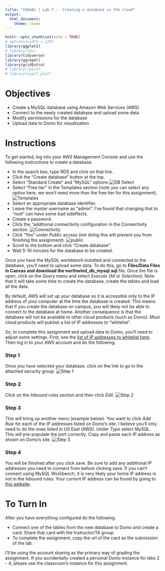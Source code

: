 ```yaml
---
title: "IS6481 | Lab 7 -- Creating a database in the cloud"
output: 
  html_document: 
    theme: cosmo
---
```


```r
knitr::opts_chunk$set(echo = TRUE)
# options(width = 120)
library(ggplot2)
# library(fpc)
library(tidyverse)
library(ggrepel)
library(gridExtra)
# library(rpart)
# library(rpart.plot)
```

# Objectives

* Create a MySQL database using Amazon Web Services (AWS)
* Connect to the newly created database and upload some data
* Modify permissions for the database
* Upload data to Domo for visualization

# Instructions

To get started, log into your AWS Management Console and use the following instructions to create a database.

* In the search box, type RDS and click on that link.
* Click the "Create database" button at the top.
* Select "Standard Create" and "MySQL" options ![DB Select](select_db.png)  
* Select "Free tier" in the Templates section (note you can select any option here, we won't need more than the free tier for this assignment). ![Templates](templates.png)  
* Select an appropriate database identifier.
* Leave the master username as "admin". I've found that changing that to "root" can have some bad sideffects.
* Create a password.
* Click the "additional connectivity configuration in the Connectivity section. ![Connectivity](connectivity.png)  
* Click "Yes" under Public access (not doing this will prevent you from finishing the assignment). ![public](public.png)  
* Scroll to the bottom and click "Create database".
* Wait 5-10 minutes for the database to be created.


Once you have the MySQL workbench installed and connected to the database, you'll need to upload some data. To do this, go to **Files/Data Files in Canvas and download the northwind_db_mysql.sql** file. Once the file is open, click on the *Query* menu and select *Execute (All or Selection)*. Note that it will take some time to create the database, create the tables and load all the data.

By default, AWS will set up your database so it is accessible only to the IP address of your computer at the time the database is created. This means that if you create the database on campus, you will likely not be able to connect to the database at home. Another consequence is that the database will not be available to other cloud products (such as Domo). Most cloud products will publish a list of IP addresses to "whitelist".

So, to complete this assignment and upload data to Domo, you'll need to adjust some settings. First, see the [list of IP addresses to whitelist here](https://knowledge.domo.com/Connect/Connecting_to_Data_with_Connectors/General_Guide_to_Connecting_with_Connectors/Whitelisting_IP_Addresses_for_Connectors). Then log in to your AWS account and do the following.

### Step 1
Once you have selected your database, click on the link to go to the attached security group.
![Step 1](security_step01.png)

### Step 2
Click on the *Inbound* rules section and then click *Edit*.
![Step 2](security_step02.png)

### Step 3
This will bring up another menu (example below). You want to click *Add Rule* for each of the IP addresses listed on Domo's site. I believe you'll only need to do the ones listed in US East (AWS). Under *Type* select *MySQL*. This will pre-populate the port correctly. Copy and paste each IP address as shown on Domo's site.
![Step 3](security_step03.png)

### Step 4
You will be finished after you click save. Be sure to add any additional IP addresses you need to connect from before clicking save. If you can't connect using MySQL Workbench, it is very likely your home IP address is not in the Inbound rules. Your current IP address can be found by going to [this website](https://www.whatismyip.com/).


# To Turn In
After you have everything configured do the following. 

* Connect one of the tables from the new database to Domo and create a card. Share that card with the Instructor/TA group.
* To complete the assignment, copy the url of the card as the submission of the lab.

I'll be using the account sharing as the primary way of grading the assignment. If you accidentally created a personal Domo instance for labs 2 - 4, please use the classroom's instance for this assignment.